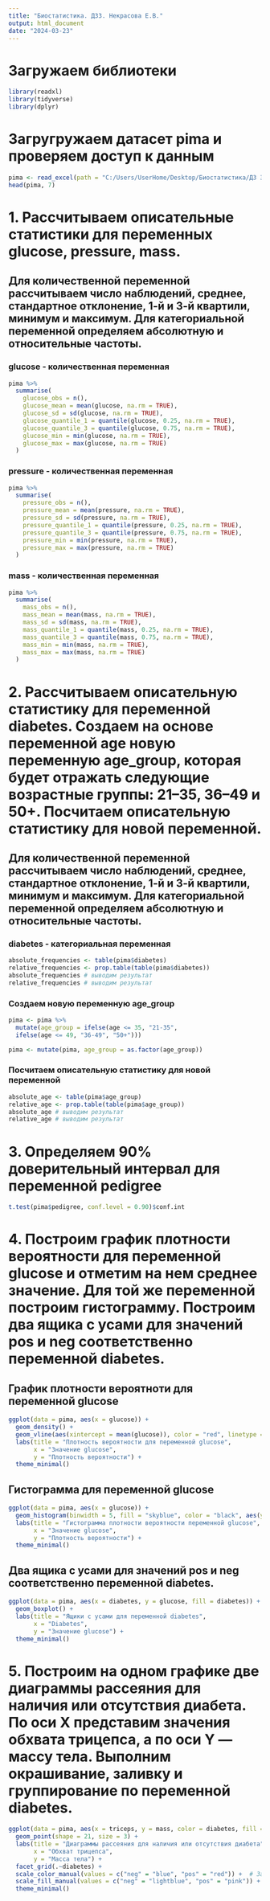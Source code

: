 ```yaml
---
title: "Биостатистика. ДЗ3. Некрасова Е.В."
output: html_document
date: "2024-03-23"
---
```

# Загружаем библиотеки
```r
library(readxl)
library(tidyverse)
library(dplyr)
```

# Загругружаем датасет pima и проверяем доступ к данным
```r
pima <- read_excel(path = "C:/Users/UserHome/Desktop/Биостатистика/ДЗ 3/pima.xlsx", sheet = "pima")
head(pima, 7)
```

# 1. Рассчитываем описательные статистики для переменных glucose, pressure, mass.
## Для количественной переменной рассчитываем число наблюдений, среднее, стандартное отклонение, 1-й и 3-й квартили, минимум и максимум. Для категориальной переменной определяем абсолютную и относительные частоты.
### glucose - количественная переменная
```r
pima %>%
  summarise(
    glucose_obs = n(),
    glucose_mean = mean(glucose, na.rm = TRUE),
    glucose_sd = sd(glucose, na.rm = TRUE),
    glucose_quantile_1 = quantile(glucose, 0.25, na.rm = TRUE),
    glucose_quantile_3 = quantile(glucose, 0.75, na.rm = TRUE),
    glucose_min = min(glucose, na.rm = TRUE),
    glucose_max = max(glucose, na.rm = TRUE)
  )
```
### pressure - количественная переменная
```r
pima %>%
  summarise(
    pressure_obs = n(),
    pressure_mean = mean(pressure, na.rm = TRUE),
    pressure_sd = sd(pressure, na.rm = TRUE),
    pressure_quantile_1 = quantile(pressure, 0.25, na.rm = TRUE),
    pressure_quantile_3 = quantile(pressure, 0.75, na.rm = TRUE),
    pressure_min = min(pressure, na.rm = TRUE),
    pressure_max = max(pressure, na.rm = TRUE)
  )
```

### mass - количественная переменная
```r
pima %>%
  summarise(
    mass_obs = n(),
    mass_mean = mean(mass, na.rm = TRUE),
    mass_sd = sd(mass, na.rm = TRUE),
    mass_quantile_1 = quantile(mass, 0.25, na.rm = TRUE),
    mass_quantile_3 = quantile(mass, 0.75, na.rm = TRUE),
    mass_min = min(mass, na.rm = TRUE),
    mass_max = max(mass, na.rm = TRUE)
  )
```

# 2. Рассчитываем описательную статистику для переменной diabetes. Создаем на основе переменной age новую переменную age_group, которая будет отражать следующие возрастные группы: 21–35, 36–49 и 50+. Посчитаем описательную статистику для новой переменной.
## Для количественной переменной рассчитываем число наблюдений, среднее, стандартное отклонение, 1-й и 3-й квартили, минимум и максимум. Для категориальной переменной определяем абсолютную и относительные частоты.
### diabetes - категориальная переменная
```r
absolute_frequencies <- table(pima$diabetes)
relative_frequencies <- prop.table(table(pima$diabetes))
absolute_frequencies # выводим результат
relative_frequencies # выводим результат
```
### Создаем новую переменную age_group
```r
pima <- pima %>%
  mutate(age_group = ifelse(age <= 35, "21-35",
  ifelse(age <= 49, "36-49", "50+")))

pima <- mutate(pima, age_group = as.factor(age_group))
```

### Посчитаем описательную статистику для новой переменной
```r
absolute_age <- table(pima$age_group)
relative_age <- prop.table(table(pima$age_group))
absolute_age # выводим результат
relative_age # выводим результат
```

# 3. Определяем 90% доверительный интервал для переменной pedigree
```r
t.test(pima$pedigree, conf.level = 0.90)$conf.int
```

# 4. Построим график плотности вероятности для переменной glucose и отметим на нем среднее значение. Для той же переменной построим гистограмму. Построим два ящика с усами для значений pos и neg соответственно переменной diabetes. 
## График плотности вероятноти для переменной glucose
```r
ggplot(data = pima, aes(x = glucose)) +
  geom_density() +
  geom_vline(aes(xintercept = mean(glucose)), color = "red", linetype = "dashed") +
  labs(title = "Плотность вероятности для переменной glucose",
       x = "Значение glucose",
       y = "Плотность вероятности") +
  theme_minimal()
```

## Гистограмма для переменной glucose
```r
ggplot(data = pima, aes(x = glucose)) +
  geom_histogram(binwidth = 5, fill = "skyblue", color = "black", aes(y = ..density..)) +
  labs(title = "Гистограмма плотности вероятности переменной glucose",
       x = "Значение glucose",
       y = "Плотность вероятности") +
  theme_minimal()
```

## Два ящика с усами для значений pos и neg соответственно переменной diabetes.

```r
ggplot(data = pima, aes(x = diabetes, y = glucose, fill = diabetes)) +
  geom_boxplot() +
  labs(title = "Ящики с усами для переменной diabetes",
       x = "Diabetes",
       y = "Значение glucose") +
  theme_minimal()
```

# 5. Построим на одном графике две диаграммы рассеяния для наличия или отсутствия диабета. По оси X представим значения обхвата трицепса, а по оси Y — массу тела. Выполним окрашивание, заливку и группирование по переменной diabetes.
```r
ggplot(data = pima, aes(x = triceps, y = mass, color = diabetes, fill = diabetes)) +
  geom_point(shape = 21, size = 3) +
  labs(title = "Диаграммы рассеяния для наличия или отсутствия диабета",
       x = "Обхват трицепса",
       y = "Масса тела") +
  facet_grid(.~diabetes) +
  scale_color_manual(values = c("neg" = "blue", "pos" = "red")) +  # Задаем цвета для каждой группы
  scale_fill_manual(values = c("neg" = "lightblue", "pos" = "pink")) +  # Задаем цвета заливки для каждой группы
  theme_minimal()
```
